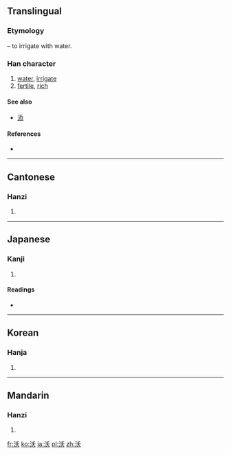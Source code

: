 ==Translingual==
===Etymology===
{{Han compound|水|alt1=氵|t1=water|夭|ls=psc|c1=s|c2=p}} – to irrigate with water.

===Han character===
{{Han char|rn=85|rad=水|as=04|sn=7|four=3213<sub>4</sub>|canj=水竹大 (EHK)}}

# [[water]], [[irrigate]]
# [[fertile]], [[rich]]

====See also====
* [[添]]

====References====
* {{Han ref|kx=0609.130|dkj=17184|dj=1002.100|hdz=31566.050|uh=6C83|ud=27779|bh=A855|bd=43093}}

----

==Cantonese==

===Hanzi===
{{yue-hanzi|jyut=|y=yuk1}}

# {{defn|Cantonese|sort=水04}}

----

==Japanese==

===Kanji===
{{ja-kanji|grade=|rs=水04}}

# {{defn|Japanese|sort=水04}}

====Readings====
* {{ja-readings|on=[[よく]] (yoku), [[おく]] (oku)|kun=[[そそぐ]] (sosogu), [[こえる]] (koeru)}}

----

==Korean==

===Hanja===
{{ko-hanja|hangeul=옥|eumhun=|rv=ok|mr=ok|y=ok}}

# {{defn|Korean|sort=水04}}

----

==Mandarin==

===Hanzi===
{{cmn-hanzi|pin=[[hàng]] ([[hang4]]), [[kàng]] ([[kang4]]), [[wò]] ([[wo4]])|wg=hang<sup>4</sup>, k'ang<sup>4</sup>, wo<sup>4</sup>}}

# {{defn|Mandarin|sort=水04}}

[[fr:沃]]
[[ko:沃]]
[[ja:沃]]
[[pl:沃]]
[[zh:沃]]